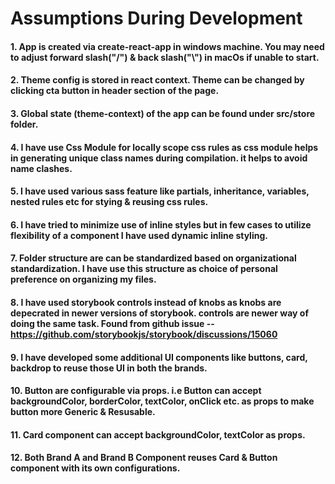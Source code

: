 # Assumptions During Development

#### 1. App is created via create-react-app in windows machine. You may need to adjust forward slash("/") & back slash("\\") in macOs if unable to start.

#### 2. Theme config is stored in react context. Theme can be changed by clicking cta button in header section of the page.

#### 3. Global state (theme-context) of the app can be found under src/store folder.

#### 4. I have use Css Module for locally scope css rules as css module helps in generating unique class names during compilation. it helps to avoid name clashes.

#### 5. I have used various sass feature like partials, inheritance, variables, nested rules etc for stying & reusing css rules.

#### 6. I have tried to minimize use of inline styles but in few cases to utilize flexibility of a component I have used dynamic inline styling.

#### 7. Folder structure are can be standardized based on organizational standardization. I have use this structure as choice of personal preference on organizing my files.

#### 8. I have used storybook controls instead of knobs as knobs are depecrated in newer versions of storybook. controls are newer way of doing the same task. Found from github issue -- https://github.com/storybookjs/storybook/discussions/15060

#### 9. I have developed some additional UI components like buttons, card, backdrop to reuse those UI in both the brands.

#### 10. Button are configurable via props. i.e Button can accept backgroundColor, borderColor, textColor, onClick etc. as props to make button more Generic & Resusable.

#### 11. Card component can accept backgroundColor, textColor as props.

#### 12. Both Brand A and Brand B Component reuses Card & Button component with its own configurations.
